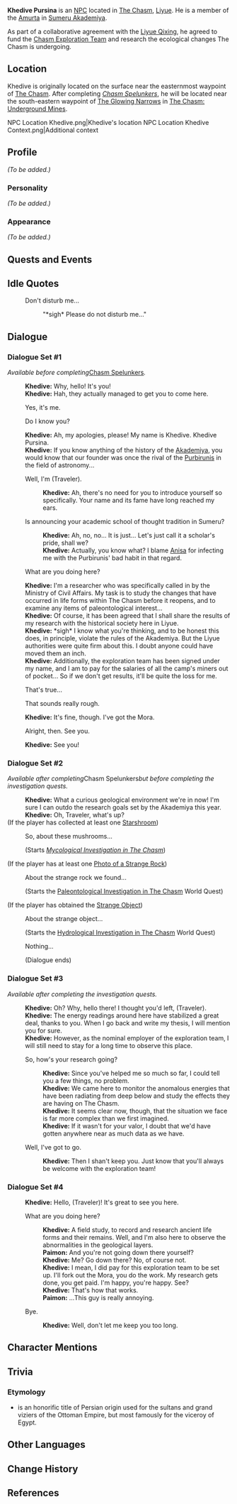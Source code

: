 {{Meta
<!-- Remove this template after adding the missing info -->
|missing_NPC_profile  = yes
}}
{{Character Infobox
|type             = NPC
|realname         = Khedive Pursina<ref>{{Ref/Item|Akademiya Recommendation Letter}}</ref>
|image            = NPC Khedive.png
|region           = Liyue
|region2          = Sumeru
|affiliation      = Amurta
|affiliation2     = House of Pursina
|affiliation3     = Chasm Exploration Team
|title            = Ecologist
|voiceEN          = 
|voiceCN          = 
|voiceJP          = 
|dialoguereward   = 
|ancestry         = [[House of Pursina]]
}}
'''Khedive Pursina''' is an [[NPC]] located in [[The Chasm]], [[Liyue]]. He is a member of the [[Amurta]] in [[Sumeru Akademiya]].

As part of a collaborative agreement with the [[Liyue Qixing]], he agreed to fund the [[Chasm Exploration Team]] and research the ecological changes The Chasm is undergoing.

==Location==
Khedive is originally located on the surface near the easternmost waypoint of [[The Chasm]]. After completing ''[[Chasm Spelunkers]]'', he will be located near the south-eastern waypoint of [[The Glowing Narrows]] in [[The Chasm/Underground Mines|The Chasm: Underground Mines]].
<gallery>
NPC Location Khedive.png|Khedive's location
NPC Location Khedive Context.png|Additional context
</gallery>

==Profile==
<!--detailed story/lore information goes here-->
''(To be added.)''

===Personality===
''(To be added.)''

===Appearance===
''(To be added.)''

==Quests and Events==
{{Quests and Events}}

==Idle Quotes==
{{Dialogue start}}
: {{DIcon|Idle}} Don't disturb me...
:: {{A|VO Khedive 01.ogg}} "*sigh* Please do not disturb me..."
{{Dialogue end}}

==Dialogue==
{{StubDialogue|Determine conditions for dialogue set #4.<br />
'''Dialogue Set #4:''' I got this dialogue after purifying the large crystal and before talking to Zhiqiong back at the second campsite. I completed all the investigation quests at this point. Judging by the content the dialogue seems fit before entering the Chasm underground mines. It's probably this is bugged. Bug the dialogue wasn't mentioned anywhere. So having it noted here before figuring out the intended condition.}}
===Dialogue Set #1===
''Available before completing ''[[Chasm Spelunkers]]''.''
{{Dialogue start}}
:'''Khedive:''' Why, hello! It's you!
:'''Khedive:''' Hah, they actually managed to get you to come here.
:{{DIcon}} Yes, it's me.
:{{DIcon}} Do I know you?
:'''Khedive:''' Ah, my apologies, please! My name is Khedive. Khedive Pursina.
:'''Khedive:''' If you know anything of the history of the [[Sumeru Akademiya|Akademiya]], you would know that our founder was once the rival of the [[House of Purbiruni|Purbirunis]] in the field of astronomy...
:{{DIcon}} Well, I'm (Traveler).
::'''Khedive:''' Ah, there's no need for you to introduce yourself so specifically. Your name and its fame have long reached my ears.
:{{DIcon}} Is announcing your academic school of thought tradition in Sumeru?
::'''Khedive:''' Ah, no, no... It is just... Let's just call it a scholar's pride, shall we?
::'''Khedive:''' Actually, you know what? I blame [[Anisa]] for infecting me with the Purbirunis' bad habit in that regard.
:{{DIcon}} What are you doing here?
:'''Khedive:''' I'm a researcher who was specifically called in by the Ministry of Civil Affairs. My task is to study the changes that have occurred in life forms within The Chasm before it reopens, and to examine any items of paleontological interest...
:'''Khedive:''' Of course, it has been agreed that I shall share the results of my research with the historical society here in Liyue.
:'''Khedive:''' *sigh* I know what you're thinking, and to be honest this does, in principle, violate the rules of the Akademiya. But the Liyue authorities were quite firm about this. I doubt anyone could have moved them an inch.
:'''Khedive:''' Additionally, the exploration team has been signed under my name, and I am to pay for the salaries of all the camp's miners out of pocket... So if we don't get results, it'll be quite the loss for me.
:{{DIcon}} That's true...
:{{DIcon}} That sounds really rough.
:'''Khedive:''' It's fine, though. I've got the Mora.
:{{DIcon}} Alright, then. See you.
:'''Khedive:''' See you!
{{Dialogue end}}

===Dialogue Set #2===
''Available after completing ''Chasm Spelunkers'' but before completing the investigation quests.''
{{Dialogue start}}
:'''Khedive:''' What a curious geological environment we're in now! I'm sure I can outdo the research goals set by the Akademiya this year.
:'''Khedive:''' Oh, Traveler, what's up?
;(If the player has collected at least one [[Starshroom]])
:{{DIcon|Quest}} So, about these mushrooms...
:;(Starts ''[[Mycological Investigation in The Chasm]]'')
;(If the player has at least one [[Photo of a Strange Rock]])
:{{DIcon|Quest}} About the strange rock we found...
:;(Starts the [[Paleontological Investigation in The Chasm]] World Quest)
;(If the player has obtained the [[Strange Object]])
:{{DIcon|Quest}} About the strange object...
:;(Starts the [[Hydrological Investigation in The Chasm]] World Quest)
:{{DIcon}} Nothing...
:;(Dialogue ends)
{{Dialogue end}}

===Dialogue Set #3===
''Available after completing the investigation quests.''
{{Dialogue start}}
:'''Khedive:''' Oh? Why, hello there! I thought you'd left, (Traveler).
:'''Khedive:''' The energy readings around here have stabilized a great deal, thanks to you. When I go back and write my thesis, I will mention you for sure.
:'''Khedive:''' However, as the nominal employer of the exploration team, I will still need to stay for a long time to observe this place.
:{{DIcon}} So, how's your research going?
::'''Khedive:''' Since you've helped me so much so far, I could tell you a few things, no problem.
::'''Khedive:''' We came here to monitor the anomalous energies that have been radiating from deep below and study the effects they are having on The Chasm.
::'''Khedive:''' It seems clear now, though, that the situation we face is far more complex than we first imagined.
::'''Khedive:''' If it wasn't for your valor, I doubt that we'd have gotten anywhere near as much data as we have.
:{{DIcon}} Well, I've got to go.
::'''Khedive:''' Then I shan't keep you. Just know that you'll always be welcome with the exploration team!
{{Dialogue end}}

===Dialogue Set #4===
{{Dialogue start}}
:'''Khedive:''' Hello, (Traveler)! It's great to see you here.
:{{DIcon}} What are you doing here?
::'''Khedive:''' A field study, to record and research ancient life forms and their remains. Well, and I'm also here to observe the abnormalities in the geological layers.
::'''Paimon:''' And you're not going down there yourself?
::'''Khedive:''' Me? Go down there? No, of course not.
::'''Khedive:''' I mean, I did pay for this exploration team to be set up. I'll fork out the Mora, you do the work. My research gets done, you get paid. I'm happy, you're happy. See?
::'''Khedive:''' That's how that works.
::'''Paimon:''' ...This guy is really annoying.
:{{DIcon}} Bye.
::'''Khedive:''' Well, don't let me keep you too long.
{{Dialogue end}}

==Character Mentions==
{{Character Mentions}}

==Trivia==
===Etymology===
* {{Lang|{{w|Khedive}}|fa=خدیو|fa_rm=Xadêv}} is an honorific title of Persian origin used for the sultans and grand viziers of the Ottoman Empire, but most famously for the viceroy of Egypt.

==Other Languages==
{{Other Languages
|default_hidden = 1
|en      = Khedive
|zhs     = 海迪夫
|zhs_rm  = Hǎidífū
|zht     = 海迪夫
|zht_rm  = Hǎidífū
|ja      = ヘディーヴ
|ja_rm   = Hediivu
|ko      = 헤디브
|ko_rm   = Hedibeu
|es      = Khedive
|fr      = Khedive
|ru      = Хедив
|th      = Khedive
|vi      = Khedive
|de      = Khedive
|id      = Khedive
|pt      = Khedive
|tr      = Khedive
|it      = Khedive
}}

==Change History==
{{Change History|2.6}}

==References==
{{Reflist}}
